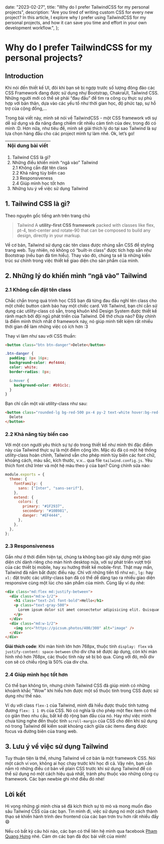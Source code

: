   date: "2023-02-27",
  title: "Why do I prefer TailwindCSS for my personal projects",
  description:
    "Are you tired of writing custom CSS for every new project? In this article, I explore why I prefer using TailwindCSS for my personal projects, and how it can save you time and effort in your own development workflow.",
};

# Why do I prefer TailwindCSS for my personal projects?

## Introduction

Khi nói đến thiết kế UI, đôi khi bạn sẽ bị ngợp trước số lượng đông đảo các CSS Framework đang được sử dụng như Bootstrap, ChakraUI, Tailwind CSS. Những người mới có thể sẽ phải “đau đầu” để tìm ra công cụ thực sự phù hợp với bản thân, dựa vào các yếu tố như thời gian học, độ phức tạp, sự hỗ trợ của cộng đồng,...

Trong bài viết này, mình sẽ nói về TailwindCSS - một CSS framework với sự dễ sử dụng và đa năng đang chiếm rất nhiều cảm tình của dev, trong đó có mình :D. Hơn nữa, như tiêu đề, mình sẽ giải thích lý do tại sao Tailwind là sự lựa chọn hàng đầu cho các project mình tự làm nhé. Ok, let’s go!

| Nội dung bài viết |
| ----------------- |

1.  Tailwind CSS là gì?
2.  Những điều khiến mình “ngã vào” Tailwind\
    2.1 Không cần đặt tên class\
    2.2 Khả năng tùy biến cao\
    2.3 Responsiveness\
    2.4 Giúp mình học tốt hơn
3.  Những lưu ý về việc sử dụng Tailwind

## 1. Tailwind CSS là gì?

Theo nguyên gốc tiếng anh trên trang chủ

> Tailwind A **utility-first CSS framework** packed with classes like flex, pt-4, text-center and rotate-90 that can be composed to build any design, directly in your markup.

Về cơ bản, Tailwind sử dụng các tên class được nhúng sẵn CSS để styling trang web. Tuy nhiên, nó không có “built-in class” được tích hợp sẵn như Bootstrap (nếu bạn đã tìm hiểu). Thay vào đó, chúng ta sẽ là những kiến trúc sư chính trong việc thiết kế giao diện cho sản phẩm của mình.

## 2. Những lý do khiến mình “ngã vào” Tailwind

### 2.1 Không cần đặt tên class

Chắc chắn trong quá trình học CSS bạn đã từng đau đầu nghĩ tên class cho một chiếc button cảnh báo hay một chiếc card. Với Tailwind, bạn chỉ cần sử dụng các utility-class có sẵn, trong khuôn khổ Design System được thiết kế rành mạch bởi đội ngũ phát triển của Tailwind. Dễ thở chưa nào? Đây chính là điểm mình thích nhất ở framework này, nó giúp mình tiết kiệm rất nhiều thời gian để làm những việc có ích hơn :3

Thay vì làm như sau với CSS thuần:

```html
<button class="btn btn-danger">Delete</button>
```

```css
.btn-danger {
  padding: 8px 16px;
  background-color: #ef4444;
  color: white;
  border-radius: 8px;

  &:hover {
    background-color: #b91c1c;
  }
}
```

Bạn chỉ cần một vài utility-class như sau:

```html
<button class="rounded-lg bg-red-500 px-4 py-2 text-white hover:bg-red-700">
  Delete
</button>
```

### 2.2 Khả năng tùy biến cao

Với một con người yêu thích sự tự do trong thiết kế như mình thì đặc điểm này của Tailwind thực sự là một điểm cộng lớn. Mặc dù đã có một hệ thống utility-class hoàn chỉnh, Tailwind vẫn cho phép mình tùy biến các font chữ, khoảng cách, màu sắc, kích thước, v.v... qua file `tailwind.config.js`. Yêu thích font chữ Inter và một hệ màu theo ý của bạn? Cùng chỉnh sửa nào:

```js
module.exports = {
  theme: {
    fontFamily: {
      sans: ["Inter", "sans-serif"],
    },
    extend: {
      colors: {
        primary: "#1F2937",
        secondary: "#10B981",
        danger: "#EF4444",
      },
    },
  },
};
```

### 2.3 Responsiveness

Gần như ở thời điểm hiện tại, chúng ta không bao giờ xây dựng một giao diện chỉ dành riêng cho màn hình desktop nữa, với sự phát triển vượt trội của các thiết bị mobile, hay xu hướng thiết kế mobile-first. Thật may mắn, Tailwind đã nắm bắt được điều này. Chỉ với những tiền tố như `md:`, `lg:` hay `xl:` đặt trước các utility-class bạn đã có thể dễ dàng tạo ra nhiều giao diện responsive cùng một lúc cho sản phẩm của mình. Cùng lấy ví dụ nhé:

```html
<div class="md:flex md:justify-between">
  <div class="md:w-1/2">
    <h1 class="text-2xl font-bold">Hello</h1>
    <p class="text-gray-500">
      Lorem ipsum dolor sit amet consectetur adipisicing elit. Quisquam, quae.
    </p>
  </div>
  <div class="md:w-1/2">
    <img src="https://picsum.photos/400/300" alt="image" />
  </div>
</div>
```

**Giải thích code**: Khi màn hình lớn hơn 768px, thuộc tính `display: flex` và `justify-content: space-between` cho div cha sẽ được áp dụng, còn khi màn hình nhỏ hơn 768px, các thuộc tính này sẽ bị bỏ qua. Cùng với đó, mỗi div con sẽ có chiều rộng là 50% của div cha.

### 2.4 Giúp mình học tốt hơn

Có thể bạn không tin, nhưng chính Tailwind CSS đã giúp mình có những khoảnh khắc "Wow" khi hiểu hơn được một số thuộc tính trong CSS được sử dụng như thế nào.

Ví dụ với class `flex-1` của Tailwind, mình đã hiểu được thuộc tính tương đương `flex: 1 1 0%` của CSS. Nó có nghĩa là cho phép một flex item có thể co giãn theo nhu cầu, bất kể độ rộng ban đầu của nó. Hay như việc mình chưa từng nghe đến thuộc tính `scroll-margin` của CSS cho đến khi sử dụng nó trong Tailwind để kiểm soát khoảng cách giữa các items đang được focus và đường biên của trang web.

## 3. Lưu ý về việc sử dụng Tailwind

Tuy thuận tiện là thế, nhưng Tailwind về cơ bản là một framework CSS. Nói một cách ví von, không ai học chạy trước khi học đi cả. Vậy nên, bạn cần nắm rõ những điều cơ bản về plain CSS trước khi sử dụng Tailwind để có thể sử dụng nó một cách hiệu quả nhất, tránh phụ thuộc vào những công cụ framework. Các bạn newbie ghi nhớ điều đó nhé!

## Lời kết

Hi vọng những gì mình chia sẻ đã kích thích sự tò mò và mong muốn đào sâu Tailwind CSS của các bạn. Tin mình đi, việc sử dụng nó một cách thành thạo sẽ khiến hành trình dev frontend của các bạn trơn tru hơn rất nhiều đấy 😄

Nếu có bất kỳ câu hỏi nào, các bạn có thể liên hệ mình qua facebook [Phạm Quang Hưng](https://www.facebook.com/hung.pq3007/) nhé. Cảm ơn các bạn đã đọc bài viết của mình!
